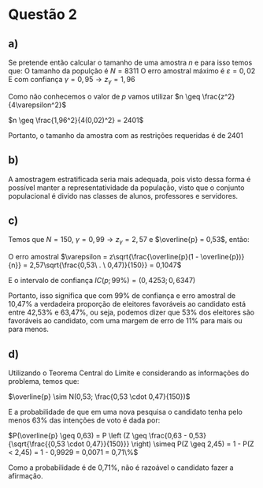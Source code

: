 # Questão 2

## a)

Se pretende então calcular o tamanho de uma amostra $n$ e para isso temos que:
O tamanho da populção é $N = 8311$
O erro amostral máximo é $\varepsilon = 0,02$
E com confiança $\gamma = 0,95 \rightarrow z_{\gamma} = 1,96$

Como não conhecemos o valor de $p$ vamos utilizar  $n \geq \frac{z^2}{4\varepsilon^2}$


$n \geq \frac{1,96^2}{4(0,02)^2} = 2401$

Portanto, o tamanho da amostra com as restrições requeridas é de $2401$

## b)
A amostragem estratificada seria mais adequada, pois visto dessa forma é possível manter a representatividade da população, visto que o conjunto populacional é divido nas classes de alunos, professores e servidores.

## c)

Temos que $N = 150$, $\gamma = 0,99 \rightarrow z_{\gamma} = 2,57$ e $\overline{p} = 0,53$, então:

O erro amostral $\varepsilon = z\sqrt{\frac{\overline{p}(1 - \overline{p})}{n}} = 2,57\sqrt{\frac{0,53\ . \ 0,47)}{150}} = 0,1047$

E o intervalo de confiança $IC(p; 99\%) = (0,4253;0,6347)$

Portanto, isso significa que com 99% de confiança e erro amostral de 10,47% a verdadeira proporção de eleitores favoráveis ao candidato está entre 42,53% e 63,47%, ou seja, podemos dizer que 53% dos eleitores são favoráveis ao candidato, com uma margem de erro de 11% para mais ou para menos.

## d)

Utilizando o Teorema Central do Limite e considerando as informações do problema, temos que:

$\overline{p} \sim N(0,53; \frac{0,53 \cdot 0,47}{150})$

E a probabilidade de que em uma nova pesquisa o candidato tenha pelo menos 63% das intenções de voto é dada por:<br>

$P(\overline{p} \geq 0,63) = P \left (Z \geq \frac{0,63 - 0,53}{\sqrt{\frac{{0,53 \cdot 0,47}}{150}}} \right) \simeq P(Z \geq 2,45) = 1 - P(Z < 2,45) = 1 - 0,9929 = 0,0071 = 0,71\%$

Como a probabilidade é de 0,71%, não é razoável o candidato fazer a afirmação.

